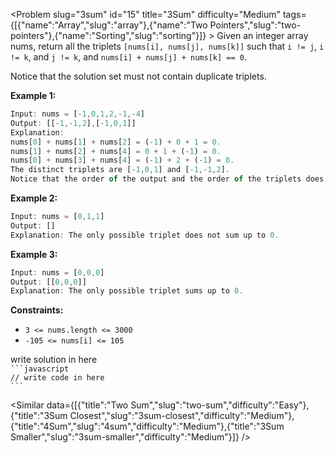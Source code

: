 
<Problem slug="3sum" id="15" title="3Sum" difficulty="Medium" tags={[{"name":"Array","slug":"array"},{"name":"Two Pointers","slug":"two-pointers"},{"name":"Sorting","slug":"sorting"}]} >
    Given an integer array nums, return all the triplets `[nums[i], nums[j], nums[k]]` such that `i != j`, `i != k`, and `j != k`, and `nums[i] + nums[j] + nums[k] == 0`.

Notice that the solution set must not contain duplicate triplets.

**Example 1:**

```javascript 
Input: nums = [-1,0,1,2,-1,-4]
Output: [[-1,-1,2],[-1,0,1]]
Explanation: 
nums[0] + nums[1] + nums[2] = (-1) + 0 + 1 = 0.
nums[1] + nums[2] + nums[4] = 0 + 1 + (-1) = 0.
nums[0] + nums[3] + nums[4] = (-1) + 2 + (-1) = 0.
The distinct triplets are [-1,0,1] and [-1,-1,2].
Notice that the order of the output and the order of the triplets does not matter.
```

**Example 2:**

```javascript 
Input: nums = [0,1,1]
Output: []
Explanation: The only possible triplet does not sum up to 0.
```

**Example 3:**

```javascript 
Input: nums = [0,0,0]
Output: [[0,0,0]]
Explanation: The only possible triplet sums up to 0.
```

**Constraints:**

*   `3 <= nums.length <= 3000`
*   `-105 <= nums[i] <= 105`
</Problem >

<Solution>
write solution in here
</Solution>

<Code>
```javascript
// write code in here
```
</Code>

<Similar data={[{"title":"Two Sum","slug":"two-sum","difficulty":"Easy"},{"title":"3Sum Closest","slug":"3sum-closest","difficulty":"Medium"},{"title":"4Sum","slug":"4sum","difficulty":"Medium"},{"title":"3Sum Smaller","slug":"3sum-smaller","difficulty":"Medium"}]} />
